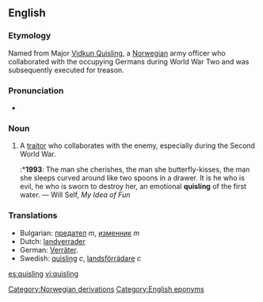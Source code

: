 ==English==

===Etymology===
Named from Major [[w:Vidkun Quisling|Vidkun Quisling]], a [[Norwegian]] army officer who collaborated with the occupying Germans during World War Two and was subsequently executed for treason.

===Pronunciation===
* {{IPA|/'kwɪzlɪŋ/}}

===Noun===
{{en-noun}}

# A [[traitor]] who collaborates with the enemy, especially during the Second World War.
#:*'''1993''': The man she cherishes, the man she butterfly-kisses, the man she sleeps curved around like two spoons in a drawer.  It is he who is evil, he who is sworn to destroy her, an emotional '''quisling''' of the first water. — Will Self, ''My Idea of Fun''

===Translations===
*Bulgarian: [[предател]] ''m'', [[изменник]] ''m''
*Dutch: [[landverrader]]
*German: [[Verräter]].
*Swedish: [[quisling]] ''c'', [[landsförrädare]] ''c''

[[Category:Norwegian derivations]]
[[Category:English eponyms]]

[[es:quisling]]
[[vi:quisling]]